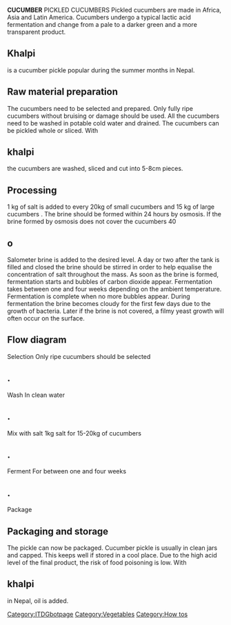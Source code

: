 {{copyedit|The formatting needs a tidy up and some basic copyediting.}}'''CUCUMBER'''
PICKLED CUCUMBERS Pickled cucumbers are made in Africa, Asia and Latin America. Cucumbers undergo a typical lactic acid fermentation and change from a pale to a darker green and a more transparent product.  
==Khalpi==
is a cucumber pickle popular during the summer months in Nepal. 
==Raw material preparation==
The cucumbers need to be selected and prepared. Only fully ripe cucumbers without bruising or damage should be used. All the cucumbers need to be washed in potable cold water and drained. The cucumbers can be pickled whole or sliced. With  
==khalpi==
the cucumbers are washed, sliced and cut into 5-8cm pieces. 
==Processing==
1 kg of salt is added to every 20kg of small cucumbers and 15 kg of large cucumbers . The brine should be formed within 24 hours by osmosis. If the brine formed by osmosis does not cover the cucumbers 40 
==o==
Salometer brine is added to the desired level. A day or two after the tank is filled and closed the brine should be stirred in order to help equalise the concentration of salt throughout the mass. As soon as the brine is formed, fermentation starts and bubbles of carbon dioxide appear. Fermentation takes between one and four weeks depending on the ambient temperature. Fermentation is complete when no more bubbles appear. During fermentation the brine becomes cloudy for the first few days due to the growth of bacteria. Later if the brine is not covered, a filmy yeast growth will often occur on the surface. 
==Flow diagram==
Selection  Only ripe cucumbers should be selected 
==.==
Wash  In clean water 
==.==
Mix with salt  1kg salt for 15-20kg of cucumbers 
==.==
Ferment  For between one and four weeks 
==.==
Package 
==Packaging and storage==
The pickle can now be packaged. Cucumber pickle is usually in clean jars and capped. This keeps well if stored in a cool place. Due to the high acid level of the final product, the risk of food poisoning is low. With  
==khalpi==
in Nepal, oil is added. 
[[Category:ITDGbotpage]]
[[Category:Vegetables]]
[[Category:How tos]]